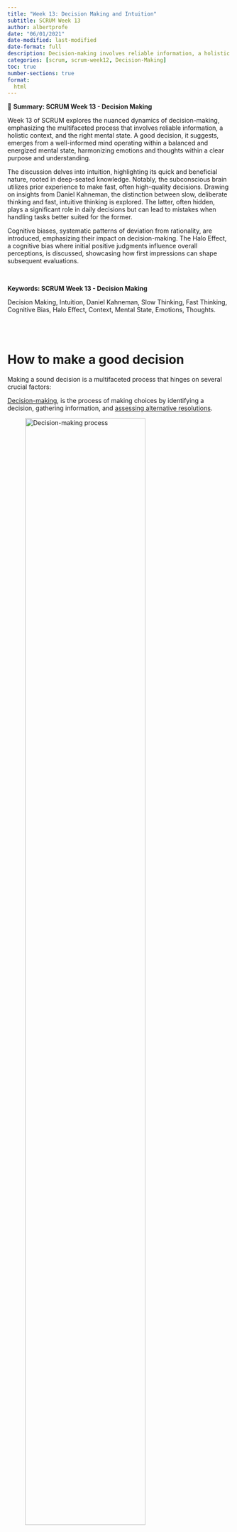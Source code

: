 ```yaml
---
title: "Week 13: Decision Making and Intuition"
subtitle: SCRUM Week 13
author: albertprofe
date: "06/01/2021"
date-modified: last-modified
date-format: full
description: Decision-making involves reliable information, a holistic context, and the right mental state.
categories: [scrum, scrum-week12, Decision-Making]
toc: true
number-sections: true
format:
  html
---
```


::: {.summary}

📘 **Summary: SCRUM Week 13 - Decision Making**

Week 13 of SCRUM explores the nuanced dynamics of decision-making, emphasizing the multifaceted process that involves reliable information, a holistic context, and the right mental state. A good decision, it suggests, emerges from a well-informed mind operating within a balanced and energized mental state, harmonizing emotions and thoughts within a clear purpose and understanding.

The discussion delves into intuition, highlighting its quick and beneficial nature, rooted in deep-seated knowledge. Notably, the subconscious brain utilizes prior experience to make fast, often high-quality decisions. Drawing on insights from Daniel Kahneman, the distinction between slow, deliberate thinking and fast, intuitive thinking is explored. The latter, often hidden, plays a significant role in daily decisions but can lead to mistakes when handling tasks better suited for the former.

Cognitive biases, systematic patterns of deviation from rationality, are introduced, emphasizing their impact on decision-making. The Halo Effect, a cognitive bias where initial positive judgments influence overall perceptions, is discussed, showcasing how first impressions can shape subsequent evaluations.

:::


</br>

::: {.keywords}

**Keywords: SCRUM Week 13 - Decision Making**

Decision Making, Intuition, Daniel Kahneman, Slow Thinking, Fast Thinking, Cognitive Bias, Halo Effect, Context, Mental State, Emotions, Thoughts.

:::

</br> </br>

# How to make a good decision

Making a sound decision is a multifaceted process that hinges on several crucial factors:

::: {.column-margin}

[Decision-making](https://www.umassd.edu/fycm/decision-making/process/){.external}, is the process of making choices by identifying a decision, gathering information, and [assessing alternative resolutions](https://www.umassd.edu/media/umassdartmouth/fycm/decision_making_process.pdf).

![Decision-making process](/images/scrum/decisionmaking-1.png){width="80%"}

:::

- Firstly, **access to reliable, valuable, and diverse information** is paramount. A comprehensive understanding requires a thorough exploration of various perspectives and angles.
- It's **essential to consider the 'why' behind the decision and understand the broader context** in which it unfolds. This ensures that decisions are not made in isolation but are informed by a holistic view of the situation.
- Equally critical is the **right mental state**.
  - A well-rested and energized brain is more adept at processing information and engaging in thoughtful analysis.
  - Managing emotions is pivotal; decisions should not be clouded by impulsive reactions but grounded in a balanced emotional state. Embracing a spectrum of thoughts, from creative ideation to critical evaluation, facilitates a comprehensive decision-making process.
  - Moreover, cultivating mindfulness and self-awareness contributes to a stable mental state, enabling individuals to navigate decision-making with clarity and focus.

In essence, <mark>a good decision is the product of a well-informed mind, fueled by valuable insights and diverse perspectives, operating within a balanced and energized mental state that harmonizes emotions and thoughts within the context of a purpose, clear goal and understanding</mark>. This holistic approach ensures thoughtful, informed, and effective decision-making in both personal and professional spheres.



# Daniel Kahneman

Prof **Daniel Kahneman**, from Princeton University, started a revolution in our understanding of the human mind. It's a revolution that led to him winning a Nobel Prize.

::: {.column-margin}

[Noise: A Flaw in Human Judgment](https://www.goodreads.com/en/book/show/55339408){.external}, From the bestselling author of Thinking, Fast and Slow and the co-author of Nudge, a groundbreaking exploration of why most people make bad judgments, and how to control for that noise.​

![Noise: A Flaw in Human Judgment](/images/scrum/noise.jpg){width="40%"}

:::

His insight into the way our minds work springs from the mistakes that we make. Not random mistakes, but systematic errors that we all make, all the time, without realising.


Prof Kahneman and his late colleague Amos Tversky, who worked at the Hebrew University of Jerusalem and Stanford University, **realised that we actually have two systems of thinking**:

- there's the **deliberate, logical part of your mind** that is capable of analysing a problem and coming up with a rational answer.
- But then there is another system in your mind that is **intuitive, fast and automatic.**

## Deliberate thinking

This is the part of your mind that you are aware of. It's expert at solving problems, but it is slow, requires a great deal of energy, and is extremely lazy.

Even the act of walking is enough to occupy most of your attentive mind.

## Automatic thinking

But then there is another system in your mind that is intuitive, fast and automatic. This fast way of thinking is **incredibly powerfu**l**, but totally hidden.

<mark>It is so powerful, it is actually responsible for most of the things that you say, do, think and believe</mark>.

And yet you have no idea this is happening. This system is your **hidden auto-pilot, and it has a mind of its own.** It is sometimes known as the stranger within.

Most of the time, our fast, intuitive mind is in control, efficiently taking charge of all the thousands of decisions we make each day. The problem comes when we allow our fast, intuitive system to make decisions that we really should pass over to our slow, logical system. This is where the mistakes creep in.

# Intuition

::: {.callout-note}
Intuition is not logical. It is not the result of a set of considered steps that can be shared or explained. Instead, while based on deep-seated knowledge, the process feels natural, almost instinctual.
:::


And yet, while intuition is **quick and usually beneficial,** it is not always entirely accurate. The **subconscious brain attempts to recognize, process, and use patterns of thinking based on prior experience and a best guess.**

Paradoxically, intuition feels unknowable. After all, you cannot explain the thinking behind **a snap decision that appears out of nowhere.*

*It just happens.*

While intuition occurs in your day-to-day life, it is sometimes most apparent in the decisions of experts. The specialist draws on years of experience, held in unconscious frameworks, to make fast, high-quality decisions, [Nalliah, 2016](https://pubmed.ncbi.nlm.nih.gov/27981996/){.exteranl}

# Cognitive bias

A <mark>cognitive bias is a systematic pattern of deviation from norm or rationality in judgment</mark>.

::: {.column-margin}
![](/images/scrum/bias-cheatsheet.jpg)
:::

[Individuals create their own "subjective reality"](https://en.wikipedia.org/wiki/Cognitive_bias) from their perception of the input. An individual's construction of reality, not the objective input, may dictate their behavior in the world.

![Cognitive bias codex](/images/scrum/cognitive_bias.jpg)

## List & codex

- [List of cognitive biases](https://en.wikipedia.org/wiki/List_of_cognitive_biases)
- [Codex](https://upload.wikimedia.org/wikipedia/commons/6/65/Cognitive_bias_codex_en.svg)

## Halo effect

::: {.callout-note}
The **halo effect** is a **cognitive bias** that occurs when an initial positive judgment about a person unconsciously colors the perception of the individual as a whole.
:::

When forming a first impression, observing an initial attractive feature—perhaps beauty or strength—can make the person appealing, **making it difficult to revise that impression based on new or opposing information**. For example, an attractive individual may also be perceived as interesting, ambitious, or funny, whether or not that assessment is warranted.



# Strategic Thinking

## Purpose, Intuition, Decision-Making and Mindset


![](/images/scrum/mindset-decsionMaking.png)

::: {.callout-note title="Strategic Thinking: Navigating Purposeful Decisions"}


**Strategic thinking** transcends the immediate and involves purposefully integrating key elements — purpose, intuition, decision-making, and mindset.

- **Purpose:**
  - A guiding force that aligns decisions with overarching goals.
  - Provides clarity on values and contributes to meaningful outcomes.
  
- **Intuition:**
  - Acts as a silent partner, drawing on accumulated knowledge and experiences.
  - Guides decision-makers in navigating uncertainty and complexity.
  
- **Decision-Making:**
  - Informed by both purpose and intuition for optimal outcomes.
  - Considers potential consequences and aligns with long-term objectives.
  
- **Mindset:**
  - A right mindset -survival and growth- creates the context for purposeful thinking.
  - Shapes the approach to decision-making, it is key to success.



:::


In the domain of <mark>strategic thinking and mindset-driven decision-making, intuition plays a pivotal role alongside purpose</mark>.


- **Intuition**, often considered the **silent partner in the decision-making process**, draws on accumulated knowledge, experiences, and a deep understanding of the context. It acts as an internal compass, guiding decision-makers when faced with uncertainty or compl**exity.
- **Strategic thinking, when coupled with a **purpose-driven mindset**, allows individuals to tap into their intuitive insights. This fusion enables decision-makers to navigate through ambiguity with a sense of confidence, as their intuition becomes a valuable tool for quick and informed choices.
- **Intuition complements strategic thinking** by providing a nuanced understanding of the situation, often offering unconventional perspectives that align with the overarching purpose.

In essence, a **purpose-driven mindset** enhances the reliability of intuition, ensuring that intuitive insights align with the broader mission and values.

This synergy results in decisions that not only contribute to immediate objectives but also resonate with the greater purpose, fostering a strategic and intuitive approach that is both effective and meaningful.



# References


- [Halo effed](https://www.psychologytoday.com/intl/basics/halo-effect) / [First idea](https://www.strategyzer.com/library/dont-fall-in-love-with-your-first-idea)
- [How do we really make decisions?](https://www.bbc.com/news/science-environment-26258662){.external}
- [How You Really Make Decisions](https://www.bbc.co.uk/programmes/b03wyr3c){.external}
- [What Is Intuition and Why Is It Important? 5 Examples](https://positivepsychology.com/intuition/){.external}
- [How to Develop Your Intuitive Decision MakingV](https://www.globalcognition.org/intuitive-decision-making/){.external}
- [What are some examples of successful leaders who rely on intuition in decision-making?](https://www.linkedin.com/advice/1/what-some-examples-successful-leaders-who-rely){.external}


<!--- navLinks -->
<br><br>
<div class=row>
<br>
<div class='column left previous'>
<br>
[{{< fa solid arrow-left >}} Week 11: Emotions and Thoughts ](/scrum/scrum-week12.qmd)
<br>
</div>
<br>
<div class='column center'>
<br>
[{{< fa solid arrow-up >}} top](#top)
<br>
</div>
<br>
<div class='column right next'>
<br>
[Week 14: Beyond SCRUM  {{< fa solid arrow-right >}}](/scrum/scrum-week14.qmd)
<br>
</div>
<br>
</div>
